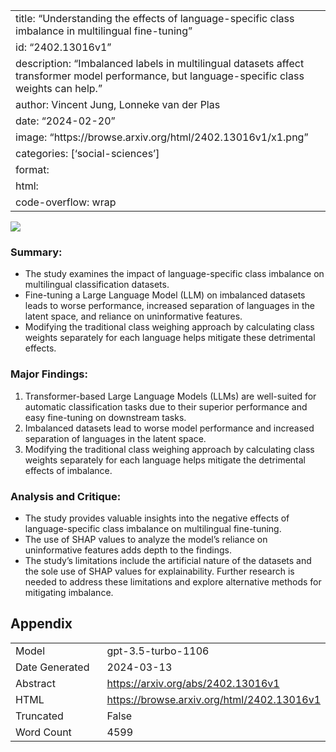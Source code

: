 
---
title: "Understanding the effects of language-specific class imbalance in multilingual fine-tuning"
id: "2402.13016v1"
description: "Imbalanced labels in multilingual datasets affect transformer model performance, but language-specific class weights can help."
author: Vincent Jung, Lonneke van der Plas
date: "2024-02-20"
image: "https://browse.arxiv.org/html/2402.13016v1/x1.png"
categories: ['social-sciences']
format:
  html:
    code-overflow: wrap
---

![](https://browse.arxiv.org/html/2402.13016v1/x1.png)

### **Summary:**
- The study examines the impact of language-specific class imbalance on multilingual classification datasets.
- Fine-tuning a Large Language Model (LLM) on imbalanced datasets leads to worse performance, increased separation of languages in the latent space, and reliance on uninformative features.
- Modifying the traditional class weighing approach by calculating class weights separately for each language helps mitigate these detrimental effects.

### Major Findings:
1. Transformer-based Large Language Models (LLMs) are well-suited for automatic classification tasks due to their superior performance and easy fine-tuning on downstream tasks.
2. Imbalanced datasets lead to worse model performance and increased separation of languages in the latent space.
3. Modifying the traditional class weighing approach by calculating class weights separately for each language helps mitigate the detrimental effects of imbalance.

### Analysis and Critique:
- The study provides valuable insights into the negative effects of language-specific class imbalance on multilingual fine-tuning.
- The use of SHAP values to analyze the model's reliance on uninformative features adds depth to the findings.
- The study's limitations include the artificial nature of the datasets and the sole use of SHAP values for explainability. Further research is needed to address these limitations and explore alternative methods for mitigating imbalance.

## Appendix

|          |          |
|----------|----------|
| Model     | gpt-3.5-turbo-1106       |
| Date Generated     | 2024-03-13       |
| Abstract | [https://arxiv.org/abs/2402.13016v1](https://arxiv.org/abs/2402.13016v1)        |
| HTML     | [https://browse.arxiv.org/html/2402.13016v1](https://browse.arxiv.org/html/2402.13016v1)       |
| Truncated       | False       |
| Word Count       | 4599       |